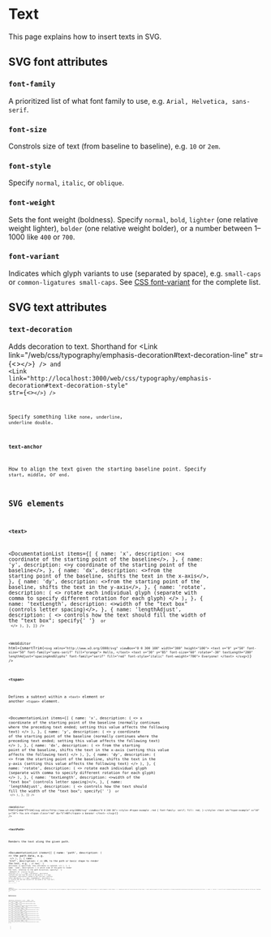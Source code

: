 
# Text

This page explains how to insert texts in SVG.

## SVG font attributes

### `font-family`

A prioritized list of what font family to use, e.g. `Arial, Helvetica, sans-serif`.

### `font-size`

Constrols size of text (from baseline to baseline), e.g. `10` or `2em`.

### `font-style`

Specify `normal`, `italic`, or `oblique`.

### `font-weight`

Sets the font weight (boldness). Specify `normal`, `bold`, `lighter` (one relative weight lighter), `bolder` (one relative weight bolder), or a number between 1&ndash;1000 like `400` or `700`.

### `font-variant`

Indicates which glyph variants to use (separated by space), e.g. `small-caps` or `common-ligatures small-caps`. See [CSS font-variant](https://developer.mozilla.org/en-US/docs/Web/CSS/font-variant#values) for the complete list.

## SVG text attributes

### `text-decoration`

Adds decoration to text. Shorthand for <Link link="/web/css/typography/emphasis-decoration#text-decoration-line" str={<><Code str="text-decoration-line" /></>} /> and <Link link="http://localhost:3000/web/css/typography/emphasis-decoration#text-decoration-style" str={<><Code str="text-decoration-style" /></>} />

Specify something like `none`, `underline`, `underline double`.

### `text-anchor`

How to align the text given the starting baseline point.
Specify `start`, `middle`, or `end`.

## SVG elements

### `<text>`

<DocumentationList
  items={[
    {
      name: 'x',
      description: <>x coordinate of the starting point of the baseline</>,
    },
    {
      name: 'y',
      description: <>y coordinate of the starting point of the baseline</>,
    },
    {
      name: 'dx',
      description: <>from the starting point of the baseline, shifts the text in the x-axis</>,
    },
    {
      name: 'dy',
      description: <>from the starting point of the baseline, shifts the text in the y-axis</>,
    },
    {
      name: 'rotate',
      description: (
        <>
          rotate each individual glyph (separate with comma to specify different rotation for each
          glyph)
        </>
      ),
    },
    {
      name: 'textLength',
      description: <>width of the "text box" (controls letter spacing)</>,
    },
    {
      name: 'lengthAdjust',
      description: (
        <>
          controls how the text should fill the width of the "text box"; specify{' '}
          <Code str="spacing" /> or <Code str="spacingAndGlyphs" />
        </>
      ),
    },
  ]}
/>

<WebEditor
  html={smartTrim(`
    <svg xmlns="http://www.w3.org/2000/svg" viewBox="0 0 300 100" width="300" height="100">
      <text x="0" y="50" font-size="50" font-family="sans-serif" fill="orange">
        Hello,
      </text>
      <text x="30" y="85" font-size="60" rotate="-30" textLength="280" lengthAdjust="spacingAndGlyphs" font-family="serif" fill="red" font-style="italic" font-weight="700">
        Everyone!
      </text>
    </svg>
  `)}
/>

### `<tspan>`

Defines a subtext within a `<text>` element or another `<tspan>` element.

<DocumentationList
  items={[
    {
      name: 'x',
      description: (
        <>
          x coordinate of the starting point of the baseline (normally continues where the preceding
          text ended; setting this value affects the following text)
        </>
      ),
    },
    {
      name: 'y',
      description: (
        <>
          y coordinate of the starting point of the baseline (normally continues where the preceding
          text ended; setting this value affects the following text)
        </>
      ),
    },
    {
      name: 'dx',
      description: (
        <>
          from the starting point of the baseline, shifts the text in the x-axis (setting this value
          affects the following text)
        </>
      ),
    },
    {
      name: 'dy',
      description: (
        <>
          from the starting point of the baseline, shifts the text in the y-axis (setting this value
          affects the following text)
        </>
      ),
    },
    {
      name: 'rotate',
      description: (
        <>
          rotate each individual glyph (separate with comma to specify different rotation for each
          glyph)
        </>
      ),
    },
    {
      name: 'textLength',
      description: <>width of the "text box" (controls letter spacing)</>,
    },
    {
      name: 'lengthAdjust',
      description: (
        <>
          controls how the text should fill the width of the "text box"; specify{' '}
          <Code str="spacing" /> or <Code str="spacingAndGlyphs" />
        </>
      ),
    },
  ]}
/>

<WebEditor
  html={smartTrim(`
    <svg xmlns="http://www.w3.org/2000/svg" viewBox="0 0 240 30">
      <style>
        #tspan-example .red {
          font-family: serif;
          fill: red;
        }
      </style>
      <text id="tspan-example" x="10" y="20">
        You are
        <tspan class="red" dy="5">NOT</tspan>
        a banana!
      </text>
    </svg>
  `)}
/>

### `<textPath>`

Renders the text along the given path.

<DocumentationList
  items={[
    {
      name: 'path',
      description: (
        <>
          the path data, e.g. <Code str="M 10,30 A 20,20 0,0,1 50,30 ..." />
        </>
      ),
    },
    {
      name: 'href',
      description: (
        <>
          URL to the path or basic shape to render the text, e.g. <Code str="#my-path" />; if the{' '}
          <Code str="path" /> attribute is specified, this attribute is ignored.
        </>
      ),
    },
    {
      name: 'side',
      description: (
        <>
          which side of the path to render the text, relative to the path direction; specify{' '}
          <Code str="left" /> (default) or <Code str="right" /> (reverses the path direction)
        </>
      ),
    },
    {
      name: 'startOffset',
      description: <>offsets the text from the start of the path</>,
    },
    {
      name: 'textLength',
      description: <>width of the "text box" (controls letter spacing)</>,
    },
    {
      name: 'lengthAdjust',
      description: (
        <>
          controls how the text should fill the width of the "text box"; specify{' '}
          <Code str="spacing" /> or <Code str="spacingAndGlyphs" />
        </>
      ),
    },
  ]}
/>

<WebEditor
  html={smartTrim(`
    <!-- https://developer.mozilla.org/en-US/docs/Web/SVG/Element/textPath -->
    <svg xmlns="http://www.w3.org/2000/svg" viewBox="0 0 100 100" width="100" height="100">
      <!-- To hide the path, it's usually wrapped in a <defs> element -->
      <!-- Removing the <defs> will show you the path in black stroke -->
      <defs>
        <path id="my-path" fill="none" stroke="black" d="
          M 10,90
          Q 90,90 90,45
          Q 90,10 50,10
          Q 10,10 10,40
          Q 10,70 45,70
          Q 70,70 75,50
        " />
      </defs>
      <!-- The text -->
      <text fill="red">
        <textPath href="#my-path">
          Quick brown fox jumps over the lazy dog.
        </textPath>
      </text>
    </svg>
  `)}
/>

## References

<References
  references={[
    {
      text: '<text> (MDN)',
      link: `https://developer.mozilla.org/en-US/docs/Web/SVG/Element/text`,
    },
    {
      text: '<tspan> (MDN)',
      link: `https://developer.mozilla.org/en-US/docs/Web/SVG/Element/tspan`,
    },
    {
      text: '<textPath> (MDN)',
      link: `https://developer.mozilla.org/en-US/docs/Web/SVG/Element/textPath`,
    },
    {
      text: 'lengthAdjust (MDN)',
      link: `https://developer.mozilla.org/en-US/docs/Web/SVG/Attribute/lengthAdjust`,
    },
    {
      text: 'font-family (MDN)',
      link: `https://developer.mozilla.org/en-US/docs/Web/SVG/Attribute/font-family`,
    },
    {
      text: 'font-size (MDN)',
      link: `https://developer.mozilla.org/en-US/docs/Web/SVG/Attribute/font-size`,
    },
    {
      text: 'font-style (MDN)',
      link: `https://developer.mozilla.org/en-US/docs/Web/SVG/Attribute/font-style`,
    },
    {
      text: 'font-weight (MDN)',
      link: `https://developer.mozilla.org/en-US/docs/Web/SVG/Attribute/font-weight`,
    },
    {
      text: 'font-variant (MDN)',
      link: `https://developer.mozilla.org/en-US/docs/Web/SVG/Attribute/font-variant`,
    },
    {
      text: 'text-decoration (MDN)',
      link: `https://developer.mozilla.org/en-US/docs/Web/SVG/Attribute/text-decoration`,
    },
    {
      text: 'text-anchor (MDN)',
      link: `https://developer.mozilla.org/en-US/docs/Web/SVG/Attribute/text-anchor`,
    },
  ]}
></References>
